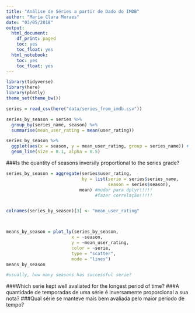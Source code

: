 ```yaml
---
title: "Análise de Séries a partir de Dado do IMDB"
author: "Maria Clara Moraes"
date: "03/05/2018"
output:
  html_document:
    df_print: paged
    toc: yes
    toc_float: yes
  html_notebook:
    toc: yes
    toc_float: yes
---
```


```r
library(tidyverse)
library(here)
library(plotly)
theme_set(theme_bw())
```

```r
series = read_csv(here("data/series_from_imdb.csv"))
```

```r
series_by_season = series %>% 
  group_by(series_name, season) %>% 
  summarise(mean_user_rating = mean(user_rating))

series_by_season %>% 
  ggplot(aes(x = season, y = mean_user_rating, group = series_name)) + 
  geom_line(size = 0.1, alpha = 0.5)
```

###Is the quantity of seasons inversily proportional to the series grade?
```r
series_by_season = aggregate(series$user_rating,
                             by = list(serie = series$series_name,
                                       season = series$season),
                            mean) #mudar para dplyr!!!!!
                                  #fazer correlação!!!!!


colnames(series_by_season)[3] <- "mean_user_rating"



means_by_season = plot_ly(series_by_season,
                         x = ~season,
                         y = ~mean_user_rating,
                         color = ~serie,
                         type = "scatter",
                         mode = "lines")
means_by_season

#usually, how many seasons has successful serie?
```



###Which serie kept well avaliated for the longest period of time?
###A quantidade de temporadas de uma série é inversamente proporcional a sua nota?
###Qual série se manteve mais bem avaliada pelo maior período de tempo?
